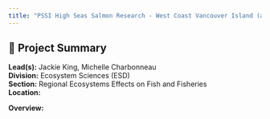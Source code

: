 ```yaml
---
title: "PSSI High Seas Salmon Research - West Coast Vancouver Island (and transition to ONE juvenile program)"
---
```


## 🧬 Project Summary

**Lead(s):** Jackie King, Michelle Charbonneau  
**Division:** Ecosystem Sciences (ESD)  
**Section:** Regional Ecosystems Effects on Fish and Fisheries  
**Location:**   

**Overview:**  

